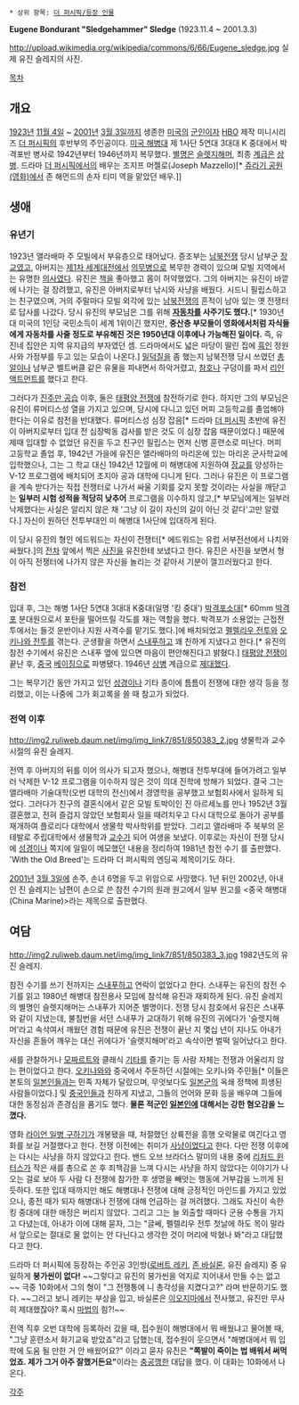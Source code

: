  * 상위 항목: [[더 퍼시픽/등장 인물]]

'''Eugene Bondurant "Sledgehammer" Sledge''' (1923.11.4 ~ 2001.3.3)

http://upload.wikimedia.org/wikipedia/commons/6/66/Eugene_sledge.jpg
실제 유진 슬레지의 사진.

[[목차]]

== 개요 ==
[[1923년]] [[11월 4일]] ~ [[2001년]] [[3월 3일]]까지 생존한 [[미국]]의 [[군인]]이자 [[HBO]] 제작 미니시리즈 [[더 퍼시픽]]의 후반부의 주인공이다. [[미국 해병대]] 제 1사단 5연대 3대대 K 중대에서 박격포반 병사로 1942년부터 1946년까지 복무했다. [[별명]]은 [[슬렛지해머]], 최종 [[계급]]은 [[상병]]. 드라마 [[더 퍼시픽]]에서의 배우는 조지프 머젤로(Joseph Mazzello)[* [[쥬라기 공원(영화)]]에서 존 해먼드의 손자 티미 역을 맡았던 배우.]]
== 생애 ==
=== 유년기 === 
1923년 앨라배마 주 모빌에서 부유층으로 태어났다. 증조부는 [[남북전쟁]] 당시 남부군 [[장교]]였고, 아버지는 [[제1차 세계대전]]에서 [[의무병]]으로 복무한 경력이 있으며 모빌 지역에서는 유명한 [[의사]]였다. 유진은 [[책]]을 좋아했고 몸이 허약했었다. 그의 아버지는 유진이 바깥에 나가는 걸 장려했고, 유진은 아버지로부터 낚시와 사냥을 배웠다. 시드니 필립스하고는 친구였으며, 거의 주말마다 모빌 외각에 있는 [[남북전쟁]]의 흔적이 남아 있는 옛 전쟁터로 답사를 나갔다. 당시 유진의 부모님은 그를 위해 '''[[자동차]]를 사주기도 했다.'''[* 1930년대 미국의 1인당 국민소득이 세계 1위이긴 했지만, '''중산층 부모들이 영화에서처럼 자식들에게 자동차를 사줄 정도로 부유해진 것은 1950년대 이후에나 가능해진 일이다.''' 즉, 유진네 집안은 지역 유지급의 부자였던 셈. 드라마에서도 넓은 마당이 딸린 집에 [[흑인]] 정원사와 가정부를 두고 있는 모습이 나온다.] [[밀덕]]질을 좀 했는지 남북전쟁 당시 쓰였던 [[총알]]이나 남부군 벨트버클 같은 유물을 파내면서 하악거렸고, [[참호]]나 구덩이를 파서 [[리인액트먼트]]를 했다고 한다.

그러다가 [[진주만 공습]] 이후, 둘은 [[태평양 전쟁]]에 참전하기로 한다. 하지만 그의 부모님은 유진이 류머티스성 열을 가지고 있으며, 당시에 다니고 있던 머피 고등학교를 졸업해야 한다는 이유로 참전을 반대했다. 류머티스성 심장 잡음[* 드라마 [[더 퍼시픽]] 초반에 유진이 아버지로부터 입대 전 심장박동 검사를 받은 것도 이 심장 잡음 때문이었다.] 때문에 제때 입대할 수 없었던 유진을 두고 친구인 필립스는 먼저 신병 훈련소로 떠난다. 머피 고등학교 졸업 후, 1942년 가을에 유진은 앨라배마의 마리온에 있는 마리온 군사학교에 입학했으나, 그는 그 학교 대신 1942년 12월에 미 해병대에 지원하여 [[장교]]를 양성하는 V-12 프로그램에 배치되어 조지아 공과 대학에 다니게 된다. 그러나 유진은 이 프로그램을 계속 받다가는 직접 전쟁터로 나가서 싸울 기회를 갖지 못할 것이라는 사실을 깨닫고는 '''일부러 시험 성적을 적당히 낮추어''' 프로그램을 이수하지 않고,[* 부모님에게는 일부러 낙제했다는 사실은 알리지 않은 채 '그냥 이 길이 자신의 길이 아닌 것 같다'고만 알렸다.] 자신이 원하던 전투부대인 미 해병대 1사단에 입대하게 된다.

이 당시 유진의 형인 에드워드는 자신이 전쟁터[* 에드워드는 유럽 서부전선에서 나치와 싸웠다.]의 [[전차]] 앞에서 찍은 [[사진]]을 유진한테 보냈다고 한다. 유진은 사진을 보면서 형이 아직 전쟁터에 나가지 않은 자신을 놀리는 것 같아서 기분이 껄끄러웠다고 한다.
=== 참전 ===
입대 후, 그는 해병 1사단 5연대 3대대 K중대(일명 '킹 중대') [[박격포]]소대[* 60mm [[박격포]] 분대원으로서 포탄을 떨어뜨릴 각도를 재는 역할을 했다. 박격포가 소용없는 근접전투에서는 들것 운반이나 지원 사격수를 맡기도 했다.]에 배치되었고 [[펠렐리우 전투]]와 [[오키나와 전투]]를 겪는다. 군생활을 하면서 [[스내푸]]하고 꽤 친하게 지냈다고 한다.[* 유진의 참전 수기에서 유진은 스내푸 옆에 있으면 마음이 편안해진다고 밝혔다.]  [[태평양 전쟁]]이 끝난 후, [[중국]] [[베이징]]으로 파병됐다. 1946년 [[상병]] 계급으로 [[제대]]했다.

그는 복무기간 동안 가지고 있던 [[성경]]이나 기타 종이에 틈틈이 전쟁에 대한 생각 등을 정리했고, 이는 나중에 그가 회고록을 쓸 때 참고가 되었다.
=== 전역 이후 ===
http://img2.ruliweb.daum.net/img/img_link7/851/850383_2.jpg
생물학과 교수 시절의 유진 슬레지.

전역 후 아버지의 뒤를 이어 의사가 되고자 했으나, 해병대 전투부대에 들어가려고 일부러 낙제한 V-12 프로그램을 이수하지 않은 것이 의대 진학에 방해가 되었다. 결국 그는 앨라배마 기술대학(오번 대학의 전신)에서 경영학을 공부했고 보험회사에서 일하게 되었다. 그러다가 친구의 결혼식에서 같은 모빌 토박이인 진 아르세노를 만나 1952년 3월 결혼했고, 전혀 즐겁지 않았던 보험회사 일을 때려치우고 다시 대학으로 돌아가 공부를 재개하여 플로리다 대학에서 생물학 박사학위를 받았다. 그리고 앨라배마 주 북부의 몬테발로 주립대학에서 생물학과 [[교수]]가 되어 여생을 보냈다. 이후로는 자신이 전쟁 당시에 [[성경]]이나 쪽지에 일일이 메모했던 내용을 정리하여 1981년 참전 수기 <With the Old Breed at P>를 출판했다. 'With the Old Breed'는 드라마 더 퍼시픽의 엔딩곡 제목이기도 하다.

[[2001년]] [[3월 3일]]에 손주, 손녀 6명을 두고 위암으로 사망했다. 1년 뒤인 2002년, 아내인 진 슬레지는 남편이 손으로 쓴 참전 수기의 원래 원고에서 일부 원고를 <중국 해병대(China Marine)>라는 제목으로 출판했다.
== 여담 ==
http://img2.ruliweb.daum.net/img/img_link7/851/850383_3.jpg
1982년도의 유진 슬레지.

참전 수기를 쓰기 전까지는 [[스내푸]]하고 연락이 없었다고 한다. 스내푸는 유진의 참전 수기를 읽고 1980년 해병대 참전용사 모임에 참석해 유진과 재회하게 된다. 유진 슬레지의 별명인 슬렛지해머는 스내푸가 지어준 별명이다. 전쟁 당시 참호에서 유진은 스내푸와 같이 지냈는데, 불침번을 서던 스내푸가 교대하기 위해 유진의 귀에다가 '슬렛지해머'라고 속삭여서 깨웠던 경험 때문에 유진은 전쟁이 끝난 지 몇십 년이 지나도 아내가 자신을 흔들어 깨우는 대신 귀에다가 '슬렛지해머'라고 속삭이면 벌떡 일어났다고 한다.

새를 관찰하거나 [[모짜르트]]와 클래식 [[기타]]를 즐기는 등 사람 자체는 전쟁과 어울리지 않는 편이었다고 한다. [[오키나와]]와 중국에서 주둔하던 시절에는 오키나와 주민들[* 이들은 본토의 [[일본인]]들과는 민족 자체가 달랐으며, 무엇보다도 [[일본군]]의 옥쇄 정책에 희생된 사람들이었다.] 및 [[중국인]]들과 친하게 지냈고, 그들의 언어와 문화 등을 배우며 그들에 대한 동정심과 존경심을 품기도 했다. '''물론 적군인 [[일본인]]에 대해서는 강한 혐오감을 느꼈다.'''

영화 [[라이언 일병 구하기]]가 개봉됐을 때, 처절했던 상륙전을 흥행 오락물로 여긴다고 영화를 보길 거절했다고 한다. 전쟁 이전에는 취미가 [[사냥]]이었다고 한다. 다만 전쟁 이후에는 다시는 사냥을 하지 않았다고 한다. 밴드 오브 브라더스 말미의 내용 중에 [[리처드 윈터스]]가 작은 새를 총으로 쏜 후 죄책감을 느껴 다시는 사냥을 하지 않았다는 이야기가 나오는 걸로 보아 두 사람 다 전쟁에 참가한 후 생명을 빼앗는 행동에 거부감을 느끼게 된 듯하다. 또한 입대 때까지만 해도 해병대나 전쟁에 대해 긍정적인 마인드를 가지고 있었으나, 종전 때가 되자 해병대나 전쟁에 대해 언급하는 걸 꺼려했다. 그래도 자신이 속한 킹 중대에 대한 애정은 버리지 않았다. 그리고 그는 늘 외출할 때마다 군용 수통을 가지고 다녔는데, 아내가 이에 대해 묻자, 그는 "글쎄, 펠렐리우 전투 첫날에 하도 목이 말라서 앞으로는 절대로 물 없이는 안 다닌다고 생각한 것이 머리에 박혔나 봐"라고 대답했다고 한다. 

드라마 더 퍼시픽에 등장하는 주인공 3인방([[로버트 레키]], [[존 바실론]], 유진 슬레지) 중 유일하게 '''붕가씬이 없다!''' ~~그렇다고 유진의 붕가씬을 억지로 지어내서 만들 수는 없고~~ 극중 10화에서 그의 형이 "그 전쟁통에 니 총각성을 지켰다고?" 라며 반문하기도 했다. ~~그러고 보니 레키는 부상을 입고, 바실론은 [[이오지마]]에서 전사했고, 유진만 무사히 제대했잖아? 혹시 [[마법]]의 힘?!~~

전역 직후 오번 대학에 등록하러 갔을 때, 접수원이 해병대에서 뭐 배웠냐고 물어볼 때, "그냥 훈련소서 화기교육 받았죠"라고 답했는데, 접수원이 웃으면서 "해병대에서 뭐 입학에 도움 될 만한 거 안 배웠어요?" 이라고 묻자 유진은 '''"쪽발이 죽이는 법 배워서 써먹었죠. 제가 그거 아주 잘했거든요"'''이라는 [[충공깽]]한 대답을 했다. 이 대화는 10화에서 나온다.

[[각주]]
